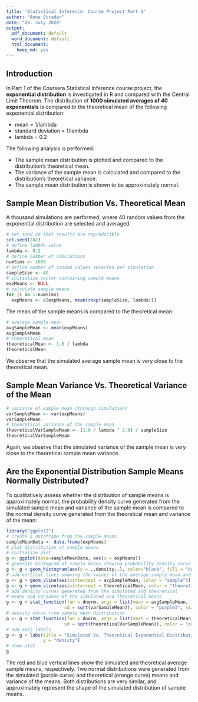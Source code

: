 ```yaml
---
title: 'Statistical Inference: Course Project Part 1'
author: "Anne Strader"
date: "28. July 2020"
output:
  pdf_document: default
  word_document: default
  html_document:
    keep_md: yes
---
```


## Introduction 

In Part 1 of the Coursera Statistical Inference course project, the **exponential distribution** is investigated in R and compared with the Central Limit Theorem. The distribution of **1000 simulated averages of 40 exponentials** is compared to the theoretical mean of the following exponential distribution:

- mean = 1/lambda
- standard deviation = 1/lambda
- lambda = 0.2

The following analysis is performed:

- The sample mean distribution is plotted and compared to the distribution's theoretical mean.
- The variance of the sample mean is calculated and compared to the distribution's theoretical variance.
- The sample mean distribution is shown to be approximately normal.

## Sample Mean Distribution Vs. Theoretical Mean

A thousand simulations are performed, where 40 random values from the exponential distribution are selected and averaged:

```r
# set seed so that results are reproducible
set.seed(242)
# define lambda value 
lambda <- 0.2
# define number of simulations
numSims <- 1000
# define number of random values selected per simulation
sampleSize <- 40
# initialize vector containing sample means
expMeans <- NULL
# calculate sample means
for (i in 1:numSims)
  expMeans <- c(expMeans, mean(rexp(sampleSize, lambda)))
```

The mean of the sample means is compared to the theoretical mean:

```r
# average sample mean
avgSampleMean <- mean(expMeans)
avgSampleMean
# theoretical mean
theoreticalMean <- 1.0 / lambda
theoreticalMean
```

We observe that the simulated average sample mean is very close to the theoretical mean.

## Sample Mean Variance Vs. Theoretical Variance of the Mean

```r
# variance of sample mean (through simulation)
varSampleMean <- var(expMeans)
varSampleMean
# theoretical variance of the sample mean
theoreticalVarSampleMean <- (1.0 / lambda ^ 2.0) / sampleSize
theoreticalVarSampleMean
```

Again, we observe that the simulated variance of the sample mean is very close to the theoretical sample mean variance.

## Are the Exponential Distribution Sample Means Normally Distributed?

To qualitatively assess whether the distribution of sample means is approximately normal, the probability density curve generated from the simulated sample mean and variance of the sample mean is compared to the normal density curve generated from the theoretical mean and variance of the mean:

```r
library("ggplot2")
# create a dataframe from the sample means
sampleMeanData <- data.frame(expMeans)
# plot distribution of sample means
# initialize plot
g <- ggplot(data=sampleMeanData, aes(x = expMeans))
# generate histogram of sample means showing probability density curve
g <- g + geom_histogram(aes(y = ..density..), color="black", fill = "darkslategrey")
# add vertical lines showing the values of the average sample mean and theoretical mean
g <- g + geom_vline(aes(xintercept = avgSampleMean, color = "sample"))  # average sample mean
g <- g + geom_vline(aes(xintercept = theoreticalMean, color = "theoretical"))  # theoretical mean
# add density curves generated from the simulated and theoretical 
# means and variance of the simulated and theoretical means
g <- g + stat_function(fun = dnorm, args = list(mean = avgSampleMean, 
                      sd = sqrt(varSampleMean)), color = "purple3", size = 1)  
# density curve from sample mean distribution
g <- g + stat_function(fun = dnorm, args = list(mean = theoreticalMean, 
                      sd = sqrt(theoreticalVarSampleMean)), color = "orange", size = 1)
# add axis labels
g <- g + labs(title = "Simulated Vs. Theoretical Exponential Distribution", x = "sample mean",
              y = "density")
# show plot
g
```

The red and blue vertical lines show the simulated and theoretical average sample means, respectively. Two normal distributions were generated from the simulated (purple curve) and theoretical (orange curve) means and variance of the means. Both distributions are very similar, and approximately represent the shape of the simulated distribution of sample means.
